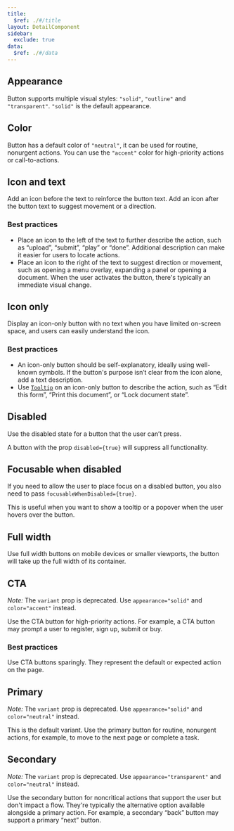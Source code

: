 ```yaml
---
title:
  $ref: ./#/title
layout: DetailComponent
sidebar:
  exclude: true
data:
  $ref: ./#/data
---
```


<LivePreviewControls>
<LivePreview componentName="button" exampleName="Appearance">

## Appearance

Button supports multiple visual styles: `"solid"`, `"outline"` and `"transparent"`. `"solid"` is the default appearance.

</LivePreview>
  
<LivePreview componentName="button" exampleName="Color">

## Color

Button has a default color of `"neutral"`, it can be used for routine, nonurgent actions. You can use the `"accent"` color for high-priority actions or call-to-actions.

</LivePreview>
<LivePreview componentName="button" exampleName="IconAndText">

## Icon and text

Add an icon before the text to reinforce the button text. Add an icon after the button text to suggest movement or a direction.

### Best practices

- Place an icon to the left of the text to further describe the action, such as “upload”, “submit”, “play” or “done”. Additional description can make it easier for users to locate actions.
- Place an icon to the right of the text to suggest direction or movement, such as opening a menu overlay, expanding a panel or opening a document. When the user activates the button, there's typically an immediate visual change.

</LivePreview>

<LivePreview componentName="button" exampleName="IconOnly">

## Icon only

Display an icon-only button with no text when you have limited on-screen space, and users can easily understand the icon.

### Best practices

- An icon-only button should be self-explanatory, ideally using well-known symbols. If the button's purpose isn’t clear from the icon alone, add a text description.
- Use [`Tooltip`](../tooltip) on an icon-only button to describe the action, such as “Edit this form”, “Print this document”, or “Lock document state”.

</LivePreview>

<LivePreview componentName="button" exampleName="Disabled" >

## Disabled

Use the disabled state for a button that the user can’t press.

A button with the prop `disabled={true}` will suppress all functionality.

</LivePreview>

<LivePreview componentName="button" exampleName="FocusableWhenDisabled" >

## Focusable when disabled

If you need to allow the user to place focus on a disabled button, you also need to pass `focusableWhenDisabled={true}`.

This is useful when you want to show a tooltip or a popover when the user hovers over the button.

</LivePreview>

<LivePreview componentName="button" exampleName="FullWidth" >

## Full width

Use full width buttons on mobile devices or smaller viewports, the button will take up the full width of its container.

</LivePreview>
  
<LivePreview componentName="button" exampleName="CTA" displayName="CTA - Deprecated" >

## CTA

_Note:_ The `variant` prop is deprecated. Use `appearance="solid"` and `color="accent"` instead.

Use the CTA button for high-priority actions. For example, a CTA button may prompt a user to register, sign up, submit or buy.

### Best practices

Use CTA buttons sparingly. They represent the default or expected action on the page.

</LivePreview>

<LivePreview componentName="button" exampleName="Primary" displayName="Primary - Deprecated" >

## Primary

_Note:_ The `variant` prop is deprecated. Use `appearance="solid"` and `color="neutral"` instead.

This is the default variant. Use the primary button for routine, nonurgent actions, for example, to move to the next page or complete a task.

</LivePreview>

<LivePreview componentName="button" exampleName="Secondary" displayName="Secondary - Deprecated" >

## Secondary

_Note:_ The `variant` prop is deprecated. Use `appearance="transparent"` and `color="neutral"` instead.

Use the secondary button for noncritical actions that support the user but don't impact a flow. They're typically the alternative option available alongside a primary action. For example, a secondary “back” button may support a primary “next” button.

</LivePreview>
</LivePreviewControls>
